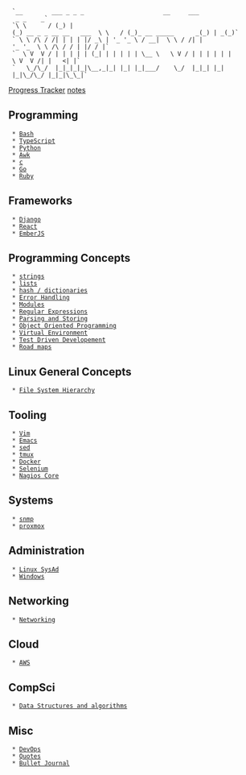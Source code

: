   `__        ___ _ _ _                      __     ___                   _ _    _`
  `\ \      / (_) | (_) __ _ _ __ __   ___  \ \   / (_)_ __ _____      _(_) | _(_)`
  ` \ \ /\ / /| | | | |/ _\ | '_ '_ \ / __|  \ \ / /| | '_ '_  \ \ /\ / / | |/ / |`
  `  \ V  V / | | | | | (_| | | | | | \__ \   \ V / | | | | | | \ V  V /| |   <| |`
  `   \_/\_/  |_|_|_|_|\__,_|_| |_| |_|___/    \_/  |_|_| |_| |_|\_/\_/ |_|_|\_\_|`

[[ptracker|Progress Tracker]]
[[notes]]

== Programming ==
  * [[Bash]]
  * [[TypeScript]]
  * [[Python]]
  * [[Awk]]
  * [[c]]
  * [[Go]]
  * [[Ruby]]

== Frameworks ==
  * [[Django]]
  * [[React]]
  * [[EmberJS]]

== Programming Concepts ==
  * [[programmingConcepts/strings|strings]]
  * [[programmingConcepts/lists|lists]]
  * [[programmingConcepts/hash-dict|hash / dictionaries]]
  * [[programmingConcepts/Error_handling|Error Handling]]
  * [[programmingConcepts/Modules|Modules]]
  * [[programmingConcepts/re|Regular Expressions]]
  * [[programmingConcepts/parsing-storing|Parsing and Storing]]
  * [[programmingConcepts/oop|Object Oriented Programming]]
  * [[programmingConcepts/virtual_environment|Virtual Environment]]
  * [[programmingConcepts/TDD|Test Driven Developement]]
  * [[programmingConcepts/roadmaps|Road maps]]

== Linux General Concepts ==
  * [[linuxGeneralConcepts/fhs|File System Hierarchy]]

== Tooling ==
  * [[Vim]]
  * [[Emacs]]
  * [[sed]]
  * [[Tmux|tmux]]
  * [[Docker]]
  * [[Selenium]]
  * [[Nagios|Nagios Core]]

== Systems ==
  * [[snmp]]
  * [[proxmox]]

== Administration ==
  * [[Linux SysAd]]
  * [[Windows]]

== Networking ==
  * [[Networking]]

== Cloud ==
  * [[AWS/awsindex|AWS]]

== CompSci ==
  * [[Data Structures and algorithms]]

== Misc ==
  * [[DevOps]]
  * [[Quotes]]
  * [[bujo|Bullet Journal]]
